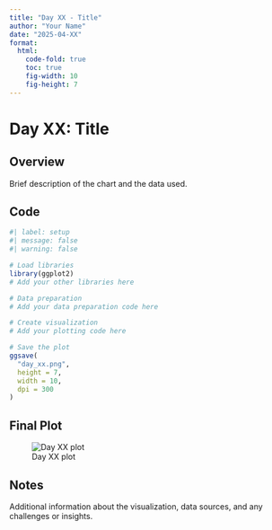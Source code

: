 ```yaml
---
title: "Day XX - Title"
author: "Your Name"
date: "2025-04-XX"
format:
  html:
    code-fold: true
    toc: true
    fig-width: 10
    fig-height: 7
---
```


# Day XX: Title

## Overview

Brief description of the chart and the data used.

## Code

```r
#| label: setup
#| message: false
#| warning: false

# Load libraries
library(ggplot2)
# Add your other libraries here

# Data preparation
# Add your data preparation code here

# Create visualization
# Add your plotting code here

# Save the plot
ggsave(
  "day_xx.png",
  height = 7,
  width = 10,
  dpi = 300
)
```

## Final Plot

![Day XX plot](day_xx.png)

## Notes

Additional information about the visualization, data sources, and any challenges or insights.